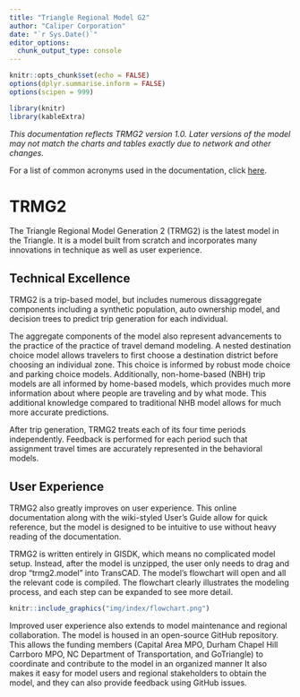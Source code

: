 ```yaml
---
title: "Triangle Regional Model G2"
author: "Caliper Corporation"
date: "`r Sys.Date()`"
editor_options: 
  chunk_output_type: console
---
```


```r
knitr::opts_chunk$set(echo = FALSE)
options(dplyr.summarise.inform = FALSE)
options(scipen = 999)

library(knitr)
library(kableExtra)
```

*This documentation reflects TRMG2 version 1.0. Later versions
of the model may not match the charts and tables exactly due
to network and other changes.*

For a list of common acronyms used in the documentation, click
[here](acronyms.html).

# TRMG2

The Triangle Regional Model Generation 2 (TRMG2) is the latest model in the
Triangle. It is a model built from scratch and incorporates many innovations
in technique as well as user experience.

## Technical Excellence

TRMG2 is a trip-based model, but includes numerous dissaggregate components
including a synthetic population, auto ownership model, and decision trees to
predict trip generation for each individual.

The aggregate components of the model also represent advancements to the
practice of the practice of travel demand modeling. A nested destination
choice model allows travelers to first choose a destination district before
choosing an individual zone. This choice is informed by robust mode choice
and parking choice models. Additionally, non-home-based (NBH) trip models are all
informed by home-based models, which provides much more information about
where people are traveling and by what mode. This additional knowledge compared
to traditional NHB model allows for much more accurate predictions.

After trip generation, TRMG2 treats each of its four time periods independently.
Feedback is performed for each period such that assignment travel times are
accurately represented in the behavioral models.

## User Experience

TRMG2 also greatly improves on user experience. This online documentation along
with the wiki-styled User's Guide allow for quick reference, but the model is
designed to be intuitive to use without heavy reading of the documentation.

TRMG2 is written entirely in GISDK, which means no complicated model setup.
Instead, after the model is unzipped, the user only needs to drag and drop
"trmg2.model" into TransCAD. The model's flowchart will open and all the relevant
code is compiled. The flowchart clearly illustrates the modeling process, and
each step can be expanded to see more detail.

```r
knitr::include_graphics("img/index/flowchart.png")
```

Improved user experience also extends to model maintenance and regional
collaboration. The model is housed in an open-source GitHub repository. This
allows the funding members (Capital Area MPO, Durham Chapel Hill Carrboro MPO,
NC Department of Transportation, and GoTriangle) to coordinate and contribute to
the model in an organized manner It also makes it easy for model users and
regional stakeholders to obtain the model, and they can also provide feedback
using GitHub issues.









